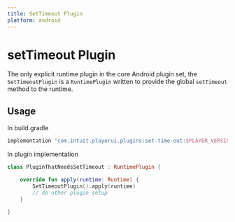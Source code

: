 ```yaml
---
title: SetTimeout Plugin
platform: android
---
```


# setTimeout Plugin

The only explicit runtime plugin in the core Android plugin set, the `SetTimeoutPlugin` is a `RuntimePlugin` written to provide the global `setTimeout` method to the runtime.

## Usage 

In build.gradle
```kotlin
implementation "com.intuit.playerui.plugins:set-time-out:$PLAYER_VERSION"
```

In plugin implementation
```kotlin
class PluginThatNeedsSetTimeout : RuntimePlugin {

    override fun apply(runtime: Runtime) {
        SetTimeoutPlugin().apply(runtime)
        // do other plugin setup
    }

}
```